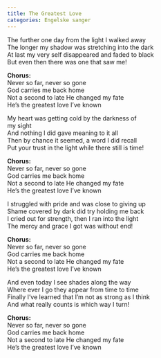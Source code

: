 ```yaml
---
title: The Greatest Love
categories: Engelske sanger
---
```


The further one day from the light I walked away  
The longer my shadow was stretching into the dark  
At last my very self disappeared and faded to black  
But even then there was one that saw me!

**Chorus:**  
Never so far, never so gone  
God carries me back home  
Not a second to late He changed my fate  
He's the greatest love I've known

My heart was getting cold by the darkness of  
my sight  
And nothing I did gave meaning to it all  
Then by chance it seemed, a word I did recall  
Put your trust in the light while there still is time!

**Chorus:**  
Never so far, never so gone  
God carries me back home  
Not a second to late He changed my fate  
He's the greatest love I've known

I struggled with pride and was close to giving up  
Shame covered by dark did try holding me back  
I cried out for strength, then I ran into the light  
The mercy and grace I got was without end!

**Chorus:**  
Never so far, never so gone  
God carries me back home  
Not a second to late He changed my fate  
He's the greatest love I've known

And even today I see shades along the way  
Where ever I go they appear from time to time  
Finally I've learned that I'm not as strong as I think  
And what really counts is which way I turn!

**Chorus:**  
Never so far, never so gone  
God carries me back home  
Not a second to late He changed my fate  
He's the greatest love I've known
